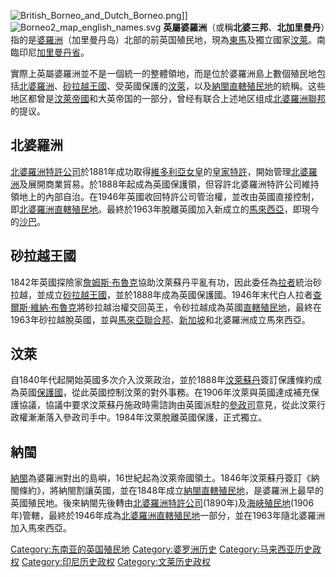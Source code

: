 [[File:British_Borneo_and_Dutch_Borneo.png|thumb]]]]
[[File:Borneo2_map_english_names.svg|thumb]]
'''英屬婆羅洲'''（或稱'''北婆三邦'''、'''北加里曼丹'''）指的是[[婆羅洲|婆羅洲]]（加里曼丹岛）北部的前英国殖民地，現為[[東馬|東馬]]及獨立國家[[汶萊|汶萊]]。南臨印尼[[加里曼丹省|加里曼丹省]]。

實際上英屬婆羅洲並不是一個統一的整體領地，而是位於婆羅洲島上數個殖民地包括[[北婆羅洲|北婆羅洲]]、[[砂拉越王國|砂拉越王國]]、受英國保護的[[汶萊|汶萊]]，以及[[納閩直轄殖民地|納閩直轄殖民地]]的統稱。这些地区都曾是[[汶萊帝國|汶萊帝國]]和大英帝国的一部分，曾经有联合上述地区组成[[北婆羅洲聯邦|北婆羅洲聯邦]]的提议。

==北婆羅洲==
{{Main article|北婆羅洲|北婆羅洲直轄殖民地}}
[[北婆羅洲特許公司|北婆羅洲特許公司]]於1881年成功取得[[維多利亞女皇|維多利亞女皇]]的[[皇家特許|皇家特許]]，開始管理[[北婆羅洲|北婆羅洲]]及展開商業貿易。於1888年起成為英國保護領，但容許北婆羅洲特許公司維持領地上的內部自治。在1946年英國收回特許公司管治權，並改由英國直接控制，即[[北婆羅洲直轄殖民地|北婆羅洲直轄殖民地]]。最終於1963年脫離英國加入新成立的[[馬來西亞|馬來西亞]]，即現今的[[沙巴|沙巴]]。

==砂拉越王國==
{{Main article|砂拉越王國|砂拉越直轄殖民地}}
1842年英國探險家[[詹姆斯·布魯克|詹姆斯·布魯克]]協助汶萊蘇丹平亂有功，因此委任為[[拉者|拉者]]統治砂拉越，並成立[[砂拉越王國|砂拉越王國]]，並於1888年成為英國保護國。1946年末代白人拉者[[查爾斯·維納·布魯克|查爾斯·維納·布魯克]]將砂拉越治權交回英王，令砂拉越成為英國[[直轄殖民地|直轄殖民地]]，最終在1963年砂拉越脫英國，並與[[馬來亞聯合邦|馬來亞聯合邦]]、[[新加坡|新加坡]]和北婆羅洲成立馬來西亞。

==汶萊==
{{Main article|汶萊}}
自1840年代起開始英國多次介入汶萊政治，並於1888年[[汶萊蘇丹|汶萊蘇丹]]簽訂保護條約成為英國[[保護國|保護國]]，從此英國控制汶萊的對外事務。在1906年汶萊與英國達成補充保護協議，協議中要求汶萊蘇丹施政時需諮詢由英國派駐的[[參政司|參政司]]意見，從此汶萊行政權漸漸落入參政司手中。1984年汶萊脫離英國保護，正式獨立。

==納閩==
{{Main article|納閩直轄殖民地}}
[[納閩|納閩]]為婆羅洲對出的島嶼，16世紀起為汶萊帝國領土。1846年汶萊蘇丹簽訂《納閩條約》，將納閩割讓英國，並在1848年成立[[納閩直轄殖民地|納閩直轄殖民地]]，是婆羅洲上最早的英國殖民地。後來納閩先後轉由[[北婆羅洲特許公司|北婆羅洲特許公司]](1890年)及[[海峽殖民地|海峽殖民地]](1906年)管轄，最終於1946年成為[[北婆羅洲直轄殖民地|北婆羅洲直轄殖民地]]一部分，並在1963年隨北婆羅洲加入馬來西亞。

{{马来西亚主题}}
[[Category:东南亚的英国殖民地|Category:东南亚的英国殖民地]]
[[Category:婆罗洲历史|Category:婆罗洲历史]]
[[Category:马来西亚历史政权|Category:马来西亚历史政权]]
[[Category:印尼历史政权|Category:印尼历史政权]]
[[Category:文莱历史政权|Category:文莱历史政权]]